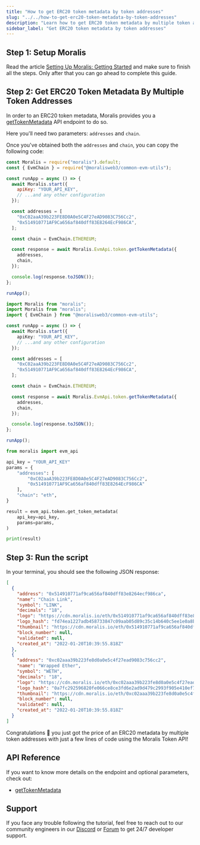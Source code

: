 ```yaml
---
title: "How to get ERC20 token metadata by token addresses"
slug: "../../how-to-get-erc20-token-metadata-by-token-addresses"
description: "Learn how to get ERC20 token metadata by multiple token addresses using Moralis Token API."
sidebar_label: "Get ERC20 token metadata by token addresses"
---
```





## Step 1: Setup Moralis

Read the article [Setting Up Moralis: Getting Started](/web3-data-api/evm/get-your-api-key) and make sure to finish all the steps. Only after that you can go ahead to complete this guide.

## Step 2: Get ERC20 Token Metadata By Multiple Token Addresses

In order to an ERC20 token metadata, Moralis provides you a [getTokenMetadata](/web3-data-api/evm/reference/get-token-metadata) API endpoint to do so.

Here you'll need two parameters: `addresses` and `chain`.

Once you've obtained both the `addresses` and `chain`, you can copy the following code:


<Tabs groupId="programming-language">
  <TabItem value="javascript" label="index.js (JavaScript)" default>

```javascript index.js
const Moralis = require("moralis").default;
const { EvmChain } = require("@moralisweb3/common-evm-utils");

const runApp = async () => {
  await Moralis.start({
    apiKey: "YOUR_API_KEY",
    // ...and any other configuration
  });

  const addresses = [
    "0xC02aaA39b223FE8D0A0e5C4F27eAD9083C756Cc2",
    "0x514910771AF9Ca656af840dff83E8264EcF986CA",
  ];

  const chain = EvmChain.ETHEREUM;

  const response = await Moralis.EvmApi.token.getTokenMetadata({
    addresses,
    chain,
  });

  console.log(response.toJSON());
};

runApp();
```

</TabItem>
<TabItem value="typescript" label="index.ts (TypeScript)">

```typescript index.ts
import Moralis from "moralis";
import Moralis from "moralis";
import { EvmChain } from "@moralisweb3/common-evm-utils";

const runApp = async () => {
  await Moralis.start({
    apiKey: "YOUR_API_KEY",
    // ...and any other configuration
  });

  const addresses = [
    "0xC02aaA39b223FE8D0A0e5C4F27eAD9083C756Cc2",
    "0x514910771AF9Ca656af840dff83E8264EcF986CA",
  ];

  const chain = EvmChain.ETHEREUM;

  const response = await Moralis.EvmApi.token.getTokenMetadata({
    addresses,
    chain,
  });

  console.log(response.toJSON());
};

runApp();
```

</TabItem>
<TabItem value="python" label="index.py (Python)">

```python index.py
from moralis import evm_api

api_key = "YOUR_API_KEY"
params = {
    "addresses": [
        "0xC02aaA39b223FE8D0A0e5C4F27eAD9083C756Cc2",
        "0x514910771AF9Ca656af840dff83E8264EcF986CA"
    ],
    "chain": "eth",
}

result = evm_api.token.get_token_metadata(
    api_key=api_key,
    params=params,
)

print(result)
```

</TabItem>
</Tabs>

## Step 3: Run the script


<RunTheScript />

In your terminal, you should see the following JSON response:

```json
[
  {
    "address": "0x514910771af9ca656af840dff83e8264ecf986ca",
    "name": "Chain Link",
    "symbol": "LINK",
    "decimals": "18",
    "logo": "https://cdn.moralis.io/eth/0x514910771af9ca656af840dff83e8264ecf986ca.webp",
    "logo_hash": "fd74ea1227adb458733847c09aab05d89c35c14b640c5ee1e0a8bffa79193eb4",
    "thumbnail": "https://cdn.moralis.io/eth/0x514910771af9ca656af840dff83e8264ecf986ca_thumb.webp",
    "block_number": null,
    "validated": null,
    "created_at": "2022-01-20T10:39:55.818Z"
  },
  {
    "address": "0xc02aaa39b223fe8d0a0e5c4f27ead9083c756cc2",
    "name": "Wrapped Ether",
    "symbol": "WETH",
    "decimals": "18",
    "logo": "https://cdn.moralis.io/eth/0xc02aaa39b223fe8d0a0e5c4f27ead9083c756cc2.webp",
    "logo_hash": "0a7fc292596820fe066ce8ce3fd6e2ad9d479c2993f905e410ef74f2062a83ec",
    "thumbnail": "https://cdn.moralis.io/eth/0xc02aaa39b223fe8d0a0e5c4f27ead9083c756cc2_thumb.webp",
    "block_number": null,
    "validated": null,
    "created_at": "2022-01-20T10:39:55.818Z"
  }
]
```

Congratulations 🥳 you just got the price of an ERC20 metadata by multiple token addresses with just a few lines of code using the Moralis Token API!

## API Reference

If you want to know more details on the endpoint and optional parameters, check out:


  - <a href="/web3-data-api/evm/reference/get-token-metadata">getTokenMetadata</a>


## Support

If you face any trouble following the tutorial, feel free to reach out to our community engineers in our [Discord](https://moralis.io/discord) or [Forum](https://forum.moralis.io) to get 24/7 developer support.
